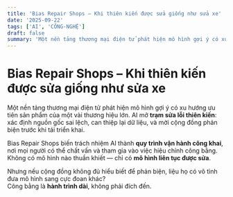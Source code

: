 ```yaml
---
title: 'Bias Repair Shops – Khi thiên kiến được sửa giống như sửa xe'
date: '2025-09-22'
tags: ['AI', 'CÔNG-NGHỆ']
draft: false
summary: 'Một nền tảng thương mại điện tử phát hiện mô hình gợi ý có xu hướng ưu tiên sản phẩm của một vài thư'
---
```


# Bias Repair Shops – Khi thiên kiến được sửa giống như sửa xe

Một nền tảng thương mại điện tử phát hiện mô hình gợi ý có xu hướng ưu tiên sản phẩm của một vài thương hiệu lớn. AI mở **trạm sửa lỗi thiên kiến**: xác định nguồn gốc sai lệch, can thiệp lại dữ liệu, và mời cộng đồng phản biện trước khi tái triển khai.

Bias Repair Shops biến trách nhiệm AI thành **quy trình vận hành công khai**, nơi mọi người có thể chất vấn và tham gia vào việc hiệu chỉnh công bằng. Không có mô hình nào thuần khiết — chỉ có **mô hình liên tục được sửa**.

Nhưng nếu cộng đồng không đủ hiểu biết để phản biện, liệu họ có vô tình đưa mô hình sang cực đoan khác?  
Công bằng là **hành trình dài**, không phải đích đến.